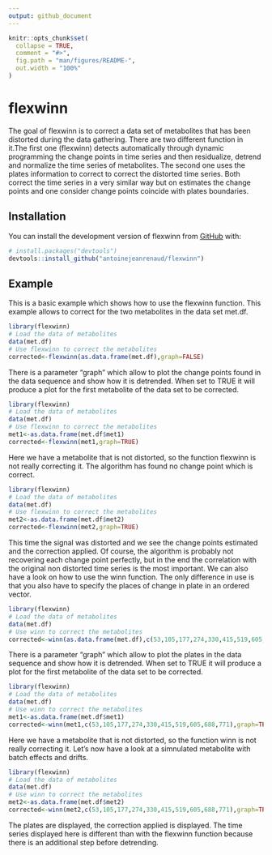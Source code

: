 ```yaml
---
output: github_document
---
```


<!-- README.md is generated from README.Rmd. Please edit that file -->

```r
knitr::opts_chunk$set(
  collapse = TRUE,
  comment = "#>",
  fig.path = "man/figures/README-",
  out.width = "100%"
)
```

# flexwinn

<!-- badges: start -->

<!-- badges: end -->

The goal of flexwinn is to correct a data set of metabolites that has been distorted during the data gathering. There are two different function in it.The first one (flexwinn) detects automatically through dynamic programming the change points in time series and then residualize, detrend and normalize the time series of metabolites. The second one uses the plates information to correct to correct the distorted time series. Both correct the time series in a very similar way but on estimates the change points and one consider change points coincide with plates boundaries.

## Installation

You can install the development version of flexwinn from [GitHub](https://github.com/) with:

``` r
# install.packages("devtools")
devtools::install_github("antoinejeanrenaud/flexwinn")
```

## Example

This is a basic example which shows how to use the flexwinn function.
This example allows to correct for the two metabolites in the data set met.df.
```r
library(flexwinn)
# Load the data of metabolites
data(met.df)
# Use flexwinn to correct the metabolites
corrected<-flexwinn(as.data.frame(met.df),graph=FALSE)
```

There is a parameter "graph" which allow to plot the change points found in the data sequence and show how it is detrended. When set to TRUE it will produce a plot for the first metabolite of the data set to be corrected.

```r
library(flexwinn)
# Load the data of metabolites
data(met.df)
# Use flexwinn to correct the metabolites
met1<-as.data.frame(met.df$met1)
corrected<-flexwinn(met1,graph=TRUE)
```

Here we have a metabolite that is not distorted, so the function flexwinn is not really correcting it. The algorithm has found no change point which is correct.

```r
library(flexwinn)
# Load the data of metabolites
data(met.df)
# Use flexwinn to correct the metabolites
met2<-as.data.frame(met.df$met2)
corrected<-flexwinn(met2,graph=TRUE)
```

This time the signal was distorted and we see the change points estimated and the correction applied. Of course, the algorithm is probably not recovering each change point perfectly, but in the end the correlation with the original non distorted time series is the most important.
We can also have a look on how to use the winn function. The only difference in use is that you also have to specify the places of change in plate in an ordered vector.
```r
library(flexwinn)
# Load the data of metabolites
data(met.df)
# Use winn to correct the metabolites
corrected<-winn(as.data.frame(met.df),c(53,105,177,274,330,415,519,605,688,771),graph=FALSE)
```

There is a parameter "graph" which allow to plot the plates in the data sequence and show how it is detrended. When set to TRUE it will produce a plot for the first metabolite of the data set to be corrected.

```r
library(flexwinn)
# Load the data of metabolites
data(met.df)
# Use winn to correct the metabolites
met1<-as.data.frame(met.df$met1)
corrected<-winn(met1,c(53,105,177,274,330,415,519,605,688,771),graph=TRUE)
```
Here we have a metabolite that is not distorted, so the function winn is not really correcting it. Let's now have a look at a simnulated metabolite with batch effects and drifts.
```r
library(flexwinn)
# Load the data of metabolites
data(met.df)
# Use winn to correct the metabolites
met2<-as.data.frame(met.df$met2)
corrected<-winn(met2,c(53,105,177,274,330,415,519,605,688,771),graph=TRUE)
```
The plates are displayed, the correction applied is displayed. The time series displayed here is different than with the flexwinn function because there is an additional step before detrending.
